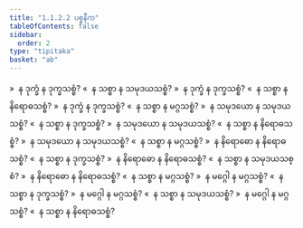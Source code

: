 ```yaml
---
title: "1.1.2.2 ပစ္စနီက"
tableOfContents: false
sidebar:
  order: 2
type: "tipitaka"
basket: "ab"
---
```



<DynamicBreadcrumb />

<Division number="5">

<Paragraph number="43">
»  န ဒုက္ခံ န ဒုက္ခသစ္စံ?
</Paragraph>

<Paragraph number="44">
«  န သစ္စာ န သမုဒယသစ္စံ?
</Paragraph>

<Paragraph number="45">
»  န ဒုက္ခံ န ဒုက္ခသစ္စံ?
</Paragraph>

<Paragraph number="46">
«  န သစ္စာ န နိရောဓသစ္စံ?
</Paragraph>

<Paragraph number="47">
»  န ဒုက္ခံ န ဒုက္ခသစ္စံ?
</Paragraph>

<Paragraph number="48">
«  န သစ္စာ န မဂ္ဂသစ္စံ?
</Paragraph>

<Paragraph number="49">
»  န သမုဒယော န သမုဒယသစ္စံ?
</Paragraph>

<Paragraph number="50">
«  န သစ္စာ န ဒုက္ခသစ္စံ?
</Paragraph>

<Paragraph number="51">
»  န သမုဒယော န သမုဒယသစ္စံ?
</Paragraph>

<Paragraph number="52">
«  န သစ္စာ န နိရောဓသစ္စံ?
</Paragraph>

<Paragraph number="53">
»  န သမုဒယော န သမုဒယသစ္စံ?
</Paragraph>

<Paragraph number="54">
«  န သစ္စာ န မဂ္ဂသစ္စံ?
</Paragraph>

<Paragraph number="55">
»  န နိရောဓော န နိရောဓသစ္စံ?
</Paragraph>

<Paragraph number="56">
«  န သစ္စာ န ဒုက္ခသစ္စံ?
</Paragraph>

<Paragraph number="57">
»  န နိရောဓော န နိရောဓသစ္စံ?
</Paragraph>

<Paragraph number="58">
«  န သစ္စာ န သမုဒယသစ္စံ?
</Paragraph>

<Paragraph number="59">
»  န နိရောဓော န နိရောဓသစ္စံ?
</Paragraph>

<Paragraph number="60">
«  န သစ္စာ န မဂ္ဂသစ္စံ?
</Paragraph>

<Paragraph number="61">
»  န မဂ္ဂေါ န မဂ္ဂသစ္စံ?
</Paragraph>

<Paragraph number="62">
«  န သစ္စာ န ဒုက္ခသစ္စံ?
</Paragraph>

<Paragraph number="63">
»  န မဂ္ဂေါ န မဂ္ဂသစ္စံ?
</Paragraph>

<Paragraph number="64">
«  န သစ္စာ န သမုဒယသစ္စံ?
</Paragraph>

<Paragraph number="65">
»  န မဂ္ဂေါ န မဂ္ဂသစ္စံ?
</Paragraph>

<Paragraph number="66">
«  န သစ္စာ န နိရောဓသစ္စံ?
</Paragraph>
</Division>
